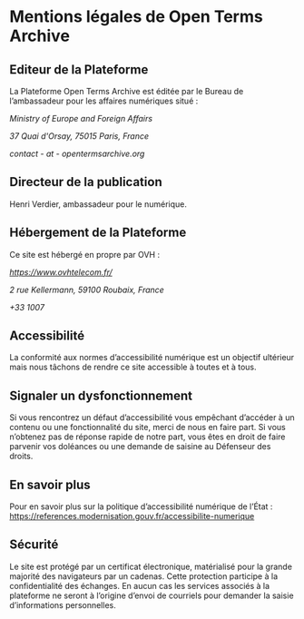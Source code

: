 # Mentions légales de Open Terms Archive

## Editeur de la Plateforme

La Plateforme Open Terms Archive est éditée par le Bureau de l’ambassadeur pour les affaires numériques situé :

_Ministry of Europe and Foreign Affairs_

_37 Quai d'Orsay, 75015 Paris, France_

_contact - at - opentermsarchive.org_

## Directeur de la publication

Henri Verdier, ambassadeur pour le numérique.

## Hébergement de la Plateforme

Ce site est hébergé en propre par OVH :

_<https://www.ovhtelecom.fr/>_

_2 rue Kellermann, 59100 Roubaix, France_

_+33 1007_

## Accessibilité

La conformité aux normes d’accessibilité numérique est un objectif ultérieur mais nous tâchons de rendre ce site accessible à toutes et à tous.

## Signaler un dysfonctionnement

Si vous rencontrez un défaut d’accessibilité vous empêchant d’accéder à un contenu ou une fonctionnalité du site, merci de nous en faire part.
Si vous n’obtenez pas de réponse rapide de notre part, vous êtes en droit de faire parvenir vos doléances ou une demande de saisine au Défenseur des droits.

## En savoir plus

Pour en savoir plus sur la politique d’accessibilité numérique de l’État : <https://references.modernisation.gouv.fr/accessibilite-numerique>

## Sécurité

Le site est protégé par un certificat électronique, matérialisé pour la grande majorité des navigateurs par un cadenas. Cette protection participe à la confidentialité des échanges.
En aucun cas les services associés à la plateforme ne seront à l’origine d’envoi de courriels pour demander la saisie d’informations personnelles.
